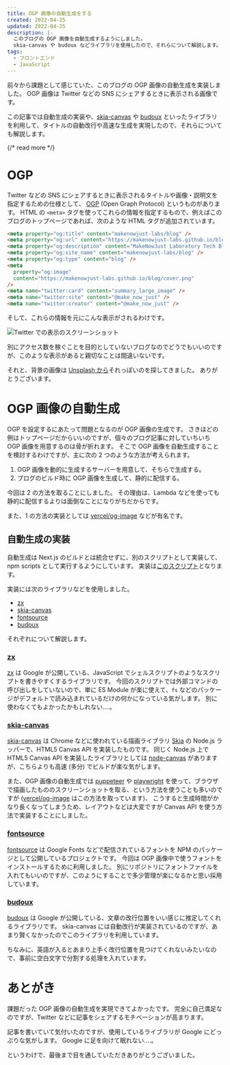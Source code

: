 ```yaml
---
title: OGP 画像の自動生成をする
created: 2022-04-25
updated: 2022-04-25
description: |-
  このブログの OGP 画像を自動生成するようにしました。
  skia-canvas や budoux などライブラリを使用したので、それらについて解説します。
tags:
  - フロントエンド
  - JavaScript
---
```


前々から課題として感じていた、このブログの OGP 画像の自動生成を実装しました。
OGP 画像は Twitter などの SNS にシェアするときに表示される画像です。

この記事では自動生成の実装や、[skia-canvas] や [budoux] といったライブラリを利用して、タイトルの自動改行や高速な生成を実現したので、それらについても解説します。

[skia-canvas]: https://github.com/samizdatco/skia-canvas
[budoux]: https://github.com/google/budoux

{/* read more */}



# OGP

Twitter などの SNS にシェアするときに表示されるタイトルや画像・説明文を指定するための仕様として、
[OGP] (Open Graph Protocol) というものがあります。
HTML の `<meta>` タグを使ってこれらの情報を指定するもので、例えばこのブログのトップページであれば、次のような HTML タグが追加されています。

[ogp]: https://ogp.me

```html
<meta property="og:title" content="makenowjust-labs/blog" />
<meta property="og:url" content="https://makenowjust-labs.github.io/blog/" />
<meta property="og:description" content="MakeNowJust Laboratory Tech Blog" />
<meta property="og:site_name" content="makenowjust-labs/blog" />
<meta property="og:type" content="blog" />
<meta
  property="og:image"
  content="https://makenowjust-labs.github.io/blog/cover.png"
/>
<meta name="twitter:card" content="summary_large_image" />
<meta name="twitter:site" content="@make_now_just" />
<meta name="twitter:creator" content="@make_now_just" />
```

そして、これらの情報を元にこんな表示がされるわけです。

<Image src={ogTwitterImage} alt="Twitter での表示のスクリーンショット" />

別にアクセス数を稼ぐことを目的としていないブログなのでどうでもいいのですが、このような表示があると親切なことは間違いないです。

それと、背景の画像は [Unsplash から](https://unsplash.com/photos/mfB1B1s4sMc)それっぽいのを探してきました。
ありがとうございます。

# OGP 画像の自動生成

OGP を設定するにあたって問題となるのが OGP 画像の生成です。
さきほどの例はトップページだからいいのですが、個々のブログ記事に対していちいち OGP 画像を用意するのは骨が折れます。
そこで OGP 画像を自動生成することを検討するわけですが、主に次の 2 つのような方法が考えられます。

1. OGP 画像を動的に生成するサーバーを用意して、そちらで生成する。
2. ブログのビルド時に OGP 画像を生成して、静的に配信する。

今回は 2 の方法を取ることにしました。
その理由は、Lambda などを使っても静的に配信するよりは面倒なことになりがちだからです。

また、1 の方法の実装としては [vercel/og-image] などが有名です。

[vercel/og-image]: https://github.com/vercel/og-image

## 自動生成の実装

自動生成は Next.js のビルドとは統合せずに、別のスクリプトとして実装して、npm scripts として実行するようにしています。
実装は[このスクリプト](https://github.com/makenowjust-labs/blog/blob/007b5bfae4e03c0136486dd5457716fd3507753b/scripts/og-image.mjs)となります。

実装には次のライブラリなどを使用しました。

- [zx]
- [skia-canvas]
- [fontsource]
- [budoux]

[zx]: https://github.com/google/zx
[fontsource]: https://github.com/fontsource/fontsource

それぞれについて解説します。

### [zx]

[zx] は Google が公開している、JavaScript でシェルスクリプトのようなスクリプトを書きやすくするライブラリです。
今回のスクリプトでは外部コマンドの呼び出しをしていないので、単に ES Module が楽に使えて、`fs` などのパッケージがデフォルトで読み込まれているだけの何かになっている気がします。
別に使わなくてもよかったかもしれない‥‥。

### [skia-canvas]

[skia-canvas] は Chrome などに使われている描画ライブラリ [Skia] の Node.js ラッパーで、HTML5 Canvas API を実装したものです。
同じく Node.js 上で HTML5 Canvas API を実装したライブラリとしては [node-canvas] がありますが、こちらよりも高速 (多分) でビルドが楽な気がします。

また、OGP 画像の自動生成では [puppeteer] や [playwright] を使って、ブラウザで描画したもののスクリーンショットを取る、という方法を使うことも多いのですが ([vercel/og-image] はこの方法を取っています)、
こうすると生成時間がかなり長くなってしまうため、レイアウトなどは大変ですが Canvas API を使う方法で実装することにしました。

[skia]: https://skia.org
[node-canvas]: https://github.com/Automattic/node-canvas
[puppeteer]: https://github.com/puppeteer/puppeteer
[playwright]: https://github.com/microsoft/playwright

### [fontsource]

[fontsource] は Google Fonts などで配信されているフォントを NPM のパッケージとして公開しているプロジェクトです。
今回は OGP 画像中で使うフォントをインストールするために利用しました。
別にリポジトリにフォントファイルを入れてもいいのですが、このようにすることで多少管理が楽になるかと思い採用しています。

### [budoux]

[budoux] は Google が公開している、文章の改行位置をいい感じに推定してくれるライブラリです。
skia-canvas には自動改行が実装されているのですが、あまり賢くなかったのでこのライブラリを利用しています。

ちなみに、英語が入るとあまり上手く改行位置を見つけてくれないみたいなので、事前に空白文字で分割する処理を入れています。

# あとがき

課題だった OGP 画像の自動生成を実現できてよかったです。
完全に自己満足なのですが、Twitter などに記事をシェアするモチベーションが高まります。

記事を書いていて気付いたのですが、使用しているライブラリが Google にどっぷりな気がします。
Google に足を向けて眠れない‥‥。

というわけで、最後まで目を通していただきありがとうございました。
